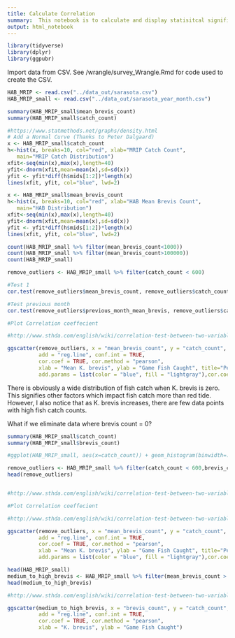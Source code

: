 ```yaml
---
title: Calculate Correlation
summary:  This notebook is to calculate and display statisitcal significance.
output: html_notebook
---
```



```r
library(tidyverse)
library(dplyr)
library(ggpubr)
```

Import data from CSV.  See /wrangle/survey_Wrangle.Rmd for code used to 
create the CSV.

```r
HAB_MRIP <- read.csv("../data_out/sarasota.csv")
HAB_MRIP_small <- read.csv("../data_out/sarasota_year_month.csv")
```




```r
summary(HAB_MRIP_small$mean_brevis_count)
summary(HAB_MRIP_small$catch_count)


```

```r
#https://www.statmethods.net/graphs/density.html
# Add a Normal Curve (Thanks to Peter Dalgaard)
x <- HAB_MRIP_small$catch_count
h<-hist(x, breaks=10, col="red", xlab="MRIP Catch Count",
   main="MRIP Catch Distribution")
xfit<-seq(min(x),max(x),length=40)
yfit<-dnorm(xfit,mean=mean(x),sd=sd(x))
yfit <- yfit*diff(h$mids[1:2])*length(x)
lines(xfit, yfit, col="blue", lwd=2) 


```
```r
x <- HAB_MRIP_small$mean_brevis_count
h<-hist(x, breaks=10, col="red", xlab="HAB Mean Brevis Count",
   main="HAB Distribution")
xfit<-seq(min(x),max(x),length=40)
yfit<-dnorm(xfit,mean=mean(x),sd=sd(x))
yfit <- yfit*diff(h$mids[1:2])*length(x)
lines(xfit, yfit, col="blue", lwd=2) 
```
```r
count(HAB_MRIP_small %>% filter(mean_brevis_count<1000))
count(HAB_MRIP_small %>% filter(mean_brevis_count>100000))
count(HAB_MRIP_small)
```


```r
remove_outliers <- HAB_MRIP_small %>% filter(catch_count < 600)

#Test 1
cor.test(remove_outliers$mean_brevis_count, remove_outliers$catch_count, method=c("pearson", "kendall", "spearman"))
```


```r
#Test previous month 
cor.test(remove_outliers$previous_month_mean_brevis, remove_outliers$catch_count, method=c("pearson", "kendall", "spearman"))  #nearly the same

```

```r
#Plot Correlation coeffecient

#http://www.sthda.com/english/wiki/correlation-test-between-two-variables-in-r

ggscatter(remove_outliers, x = "mean_brevis_count", y = "catch_count", 
          add = "reg.line", conf.int = TRUE, 
          cor.coef = TRUE, cor.method = "pearson",
          xlab = "Mean K. brevis", ylab = "Game Fish Caught", title="Pearson's Correllation - Catch vs Brevis",
          add.params = list(color = "blue", fill = "lightgray"),cor.coef.coord =c(3999999,500))

```
There is obviously a wide distribution of fish catch when K. brevis is zero.
This signifies other factors which impact fish catch more than red tide.  
However, I also notice that as K. brevis increases, there are few data points 
with high fish catch counts.  

What if we eliminate data where brevis count = 0? 

```r

summary(HAB_MRIP_small$catch_count)
summary(HAB_MRIP_small$brevis_count)

#ggplot(HAB_MRIP_small, aes(x=catch_count)) + geom_histogram(binwidth=.5)

remove_outliers <- HAB_MRIP_small %>% filter(catch_count < 600,brevis_count > 0)
head(remove_outliers)


#http://www.sthda.com/english/wiki/correlation-test-between-two-variables-in-r

#Plot Correlation coeffecient

#http://www.sthda.com/english/wiki/correlation-test-between-two-variables-in-r

ggscatter(remove_outliers, x = "mean_brevis_count", y = "catch_count", 
          add = "reg.line", conf.int = TRUE, 
          cor.coef = TRUE, cor.method = "pearson",
          xlab = "Mean K. brevis", ylab = "Game Fish Caught", title="Pearson's Correllation - Catch vs Brevis",
          add.params = list(color = "blue", fill = "lightgray"),cor.coef.coord =c(4999000,500))
```

```r
head(HAB_MRIP_small)
medium_to_high_brevis <- HAB_MRIP_small %>% filter(mean_brevis_count > 100000)
head(medium_to_high_brevis)

#http://www.sthda.com/english/wiki/correlation-test-between-two-variables-in-r

ggscatter(medium_to_high_brevis, x = "brevis_count", y = "catch_count", 
          add = "reg.line", conf.int = TRUE, 
          cor.coef = TRUE, cor.method = "pearson",
          xlab = "K. brevis", ylab = "Game Fish Caught")

```

